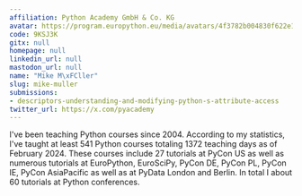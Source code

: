 ```yaml
---
affiliation: Python Academy GmbH & Co. KG
avatar: https://program.europython.eu/media/avatars/4f3782b004830f622e19029e5f7fc146_PDHIz3h.jpg
code: 9KSJ3K
gitx: null
homepage: null
linkedin_url: null
mastodon_url: null
name: "Mike M\xFCller"
slug: mike-muller
submissions:
- descriptors-understanding-and-modifying-python-s-attribute-access
twitter_url: https://x.com/pyacademy
---
```


I've been teaching Python courses since 2004.
According to my statistics,
I've taught at least 541 Python courses totaling 1372 teaching days as
of February 2024.
These courses include 27 tutorials at PyCon US as well as numerous tutorials at
EuroPython, EuroSciPy, PyCon DE, PyCon PL, PyCon IE, PyCon AsiaPacific
as well as at PyData London and Berlin.
In total I about 60 tutorials at Python conferences.
